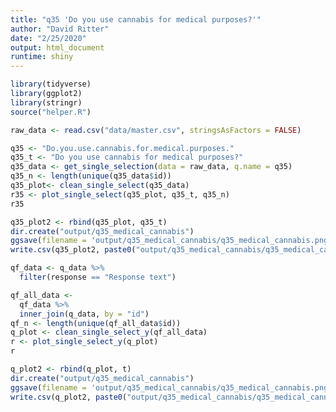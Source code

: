 ```yaml
---
title: "q35 'Do you use cannabis for medical purposes?'"
author: "David Ritter"
date: "2/25/2020"
output: html_document
runtime: shiny
---
```


```r
library(tidyverse)
library(ggplot2)
library(stringr)
source("helper.R")
```

```r
raw_data <- read.csv("data/master.csv", stringsAsFactors = FALSE)
```

```r
q35 <- "Do.you.use.cannabis.for.medical.purposes."
q35_t <- "Do you use cannabis for medical purposes?"
q35_data <- get_single_selection(data = raw_data, q.name = q35)
q35_n <- length(unique(q35_data$id))
q35_plot<- clean_single_select(q35_data)
r35 <- plot_single_select(q35_plot, q35_t, q35_n)
r35
```

```r
q35_plot2 <- rbind(q35_plot, q35_t)
dir.create("output/q35_medical_cannabis")
ggsave(filename = 'output/q35_medical_cannabis/q35_medical_cannabis.png', plot = r35, device = 'png')
write.csv(q35_plot2, paste0("output/q35_medical_cannabis/q35_medical_cannabis_", q35_n,".csv"), row.names=F)
```




```r
qf_data <- q_data %>%
  filter(response == "Response text")
```

```r
qf_all_data <- 
  qf_data %>%
  inner_join(q_data, by = "id")
qf_n <- length(unique(qf_all_data$id))
q_plot <- clean_single_select_y(qf_all_data)
r <- plot_single_select_y(q_plot)
r
```

```r
q_plot2 <- rbind(q_plot, t)
dir.create("output/q35_medical_cannabis")
ggsave(filename = 'output/q35_medical_cannabis/q35_medical_cannabis.png', plot = r, device = 'png')
write.csv(q_plot2, paste0("output/q35_medical_cannabis/q35_medical_cannabis_", qf_n,".csv"), row.names=F)
```